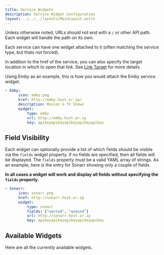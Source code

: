 ```yaml
---
title: Service Widgets
description: Service Widget Configuration
layout: ../../../layouts/MainLayout.astro
---
```



Unless otherwise noted, URLs should not end with a `/` or other API path. Each widget will handle the path on its own.

Each service can have one widget attached to it (often matching the service type, but thats not forced).

In addition to the href of the service, you can also specify the target location in which to open that link.  See [Link Target](/en/configs/settings/#link-target) for more details.

Using Emby as an example, this is how you would attach the Emby service widget.

```yaml
- Emby:
      icon: emby.png
      href: http://emby.host.or.ip/
      description: Movies & TV Shows
      widget:
          type: emby
          url: http://emby.host.or.ip
          key: apikeyapikeyapikeyapikeyapikey
```

## Field Visibility

Each widget can optionally provide a list of which fields should be visible via the `fields` widget property. If no fields are specified, then all fields will be displayed. The `fields` property must be a valid YAML array of strings. As an example, here is the entry for Sonarr showing only a couple of fields.

**In all cases a widget will work and display all fields without specifying the `fields` property.**

```yaml
- Sonarr:
      icon: sonarr.png
      href: http://sonarr.host.or.ip
      widget:
          type: sonarr
          fields: ["wanted", "queued"]
          url: http://sonarr.host.or.ip
          key: apikeyapikeyapikeyapikeyapikey
```

## Available Widgets

Here are all the currently available widgets.

<InlineNav section="Service Widgets" />
